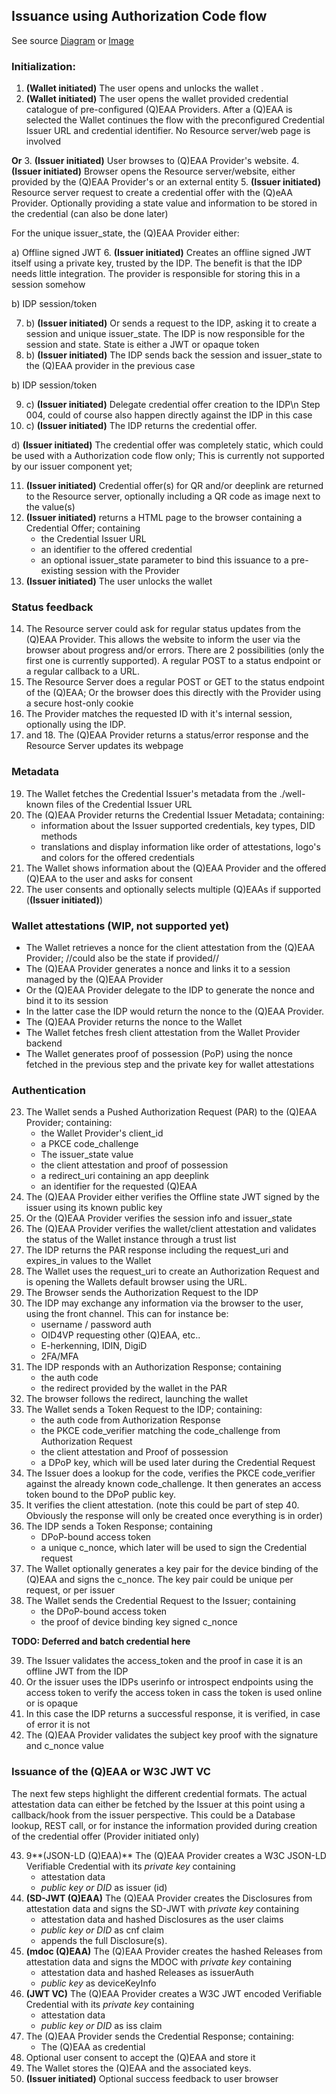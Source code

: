 
<Title size="large" variant="primary">Issuance</Title>

## Issuance using Authorization Code flow

See source [Diagram](diagrams/Issuance-Authorization-code.puml) or [Image](/assets/Issuance-Authorization-code.svg)

### Initialization:
1. **(Wallet initiated)** The user opens and unlocks the wallet .
2. **(Wallet initiated)** The user opens the wallet provided credential catalogue of pre-configured (Q)EAA Providers. After a (Q)EAA is selected the Wallet continues the flow with the preconfigured Credential Issuer URL and credential identifier. No Resource server/web page is involved

**Or**
3. **(Issuer initiated)** User browses to (Q)EAA Provider's website.
4. **(Issuer initiated)** Browser opens the Resource server/website, either provided by the (Q)EAA Provider's or an external entity
5. **(Issuer initiated)** Resource server request to create a credential offer with the (Q)eAA Provider. Optionally providing a state value and information to be stored in the credential (can also be done later)

For the unique issuer_state, the (Q)EAA Provider either:

a) Offline signed JWT
6. **(Issuer initiated)** Creates an offline signed JWT itself using a private key, trusted by the IDP. The benefit is that the IDP needs little integration. The provider is responsible for storing this in a session somehow

b) IDP session/token

7. b) **(Issuer initiated)** Or sends a request to the IDP, asking it to create a session and unique issuer_state. The IDP is now responsible for the session and state. State is either a JWT or opaque token
8. b) **(Issuer initiated)** The IDP sends back the session and issuer_state to the (Q)EAA provider in the previous case

b) IDP session/token

9. c) **(Issuer initiated)** Delegate credential offer creation to the IDP\n Step 004, could of course also happen directly against the IDP in this case
10. c) **(Issuer initiated)** The IDP returns the credential offer.


d) **(Issuer initiated)** The credential offer was completely static, which could be used with a Authorization code flow only; This is currently not supported by our issuer component yet;


11. **(Issuer initiated)** Credential offer(s) for QR and/or deeplink are returned to the Resource server, optionally including a QR code as image next to the value(s)
12. **(Issuer initiated)** returns a HTML page to the browser containing a Credential Offer; containing
    - the Credential Issuer URL
    - an identifier to the offered credential
    - an optional issuer_state parameter to bind this issuance to a pre-existing session with the Provider
13. **(Issuer initiated)** The user unlocks the wallet

### Status feedback

14. The Resource server could ask for regular status updates from the (Q)EAA Provider. This allows the website to inform the user via the browser about progress and/or errors. There are 2 possibilities (only the first one is currently supported). A regular POST to a status endpoint or a regular callback to a URL. 
15. The Resource Server does a regular POST or GET to the status endpoint of the (Q)EAA; Or the browser does this directly with the Provider using a secure host-only cookie
16. The Provider matches the requested ID with it's internal session, optionally using the IDP.
17. and 18. The (Q)EAA Provider returns a status/error response and the Resource Server updates its webpage

### Metadata
19. The Wallet fetches the Credential Issuer's metadata from the ./well-known files of the Credential Issuer URL
20. The (Q)EAA Provider returns the Credential Issuer Metadata; containing:
    - information about the Issuer supported credentials, key types, DID methods
    - translations and display information like order of attestations, logo's and colors for the offered credentials 
21. The Wallet shows information about the (Q)EAA Provider and the offered (Q)EAA to the user and asks for consent
22. The user consents and optionally selects multiple (Q)EAAs if supported (**(Issuer initiated)**)

### Wallet attestations (WIP, not supported yet)
- The Wallet retrieves a nonce for the client attestation from the (Q)EAA Provider; //could also be the state if provided// 
- The (Q)EAA Provider generates a nonce and links it to a session managed by the (Q)EAA Provider
- Or the (Q)EAA Provider delegate to the IDP to generate the nonce and bind it to its session
- In the latter case the IDP would return the nonce to the (Q)EAA Provider.
- The (Q)EAA Provider returns the nonce to the Wallet 
- The Wallet fetches fresh client attestation from the Wallet Provider backend 
- The Wallet generates proof of possession (PoP) using the nonce fetched in the previous step and the private key for wallet attestations

### Authentication
23. The Wallet sends a Pushed Authorization Request (PAR) to the (Q)EAA Provider; containing:
    - the Wallet Provider's client_id
    - a PKCE code_challenge
    - The issuer_state value
    - the client attestation and proof of possession
    - a redirect_uri containing an app deeplink
    - an identifier for the requested (Q)EAA 
24. The (Q)EAA Provider either verifies the Offline state JWT signed by the issuer using its known public key
25. Or the (Q)EAA Provider verifies the session info and issuer_state
26. The (Q)EAA Provider verifies the wallet/client attestation and validates the status of the Wallet instance through a trust list
27. The IDP returns the PAR response including the request_uri and expires_in values to the Wallet 
28. The Wallet uses the request_uri to create an Authorization Request and is opening the Wallets default browser using the URL. 
29. The Browser sends the Authorization Request to the IDP 
30. The IDP may exchange any information via the browser to the user, using the front channel. This can for instance be:
    - username / password auth
    - OID4VP requesting other (Q)EAA, etc..
    - E-herkenning, IDIN, DigiD  
    - 2FA/MFA 
31. The IDP responds with an Authorization Response; containing
    - the auth code
    - the redirect provided by the wallet in the PAR
32. The browser follows the redirect, launching the wallet 
33. The Wallet sends a Token Request to the IDP; containing:
    - the auth code from Authorization Response
    - the PKCE code_verifier matching the code_challenge from Authorization Request
    - the client attestation and Proof of possession
    - a DPoP key, which will be used later during the Credential Request 
34. The Issuer does a lookup for the code, verifies the PKCE code_verifier against the already known code_challenge. It then generates an access token bound to the DPoP public key.
35. It verifies the client attestation. (note this could be part of step 40. Obviously the response will only be created once everything is in order)
36. The IDP sends a Token Response; containing
    - DPoP-bound access token
    - a unique c_nonce, which later will be used to sign the Credential request 
37. The Wallet optionally generates a key pair for the device binding of the (Q)EAA and signs the c_nonce. The key pair could be unique per request, or per issuer
38. The Wallet sends the Credential Request to the Issuer; containing
    - the DPoP-bound access token
    - the proof of device binding key signed c_nonce
    
**TODO: Deferred and batch credential here**
    
39. The Issuer validates the access_token and the proof in case it is an offline JWT from the IDP
40. Or the issuer uses the IDPs userinfo or introspect endpoints using the access token to verify the access token in cass the token is used online or is opaque
41. In this case the IDP returns a successful response, it is verified, in case of error it is not
42. The (Q)EAA Provider validates the subject key proof with the signature and c_nonce value

### Issuance of the (Q)EAA or W3C JWT VC
The next few steps highlight the different credential formats. The actual attestation data can either be fetched by the Issuer at this point using a callback/hook from the issuer perspective. This could be a Database lookup, REST call, or for instance the information provided during creation of the credential offer (Provider initiated only)

43. 9**(JSON-LD (Q)EAA)** The (Q)EAA Provider creates a W3C JSON-LD Verifiable Credential with its *private key* containing
    - attestation data
    - *public key or DID* as issuer (id)
44. **(SD-JWT (Q)EAA)** The (Q)EAA Provider creates the Disclosures from attestation data and signs the SD-JWT with *private key* containing
    - attestation data and hashed Disclosures as the user claims
    - *public key or DID* as cnf claim 
    - appends the full Disclosure(s).
45. **(mdoc (Q)EAA)** The (Q)EAA Provider creates the hashed Releases from attestation data and signs the MDOC with *private key* containing
    - attestation data and hashed Releases as issuerAuth
    - *public key* as deviceKeyInfo
46. **(JWT VC)** The (Q)EAA Provider creates a W3C JWT encoded Verifiable Credential with its *private key* containing
    - attestation data
    - *public key or DID* as iss claim 
47. The (Q)EAA Provider sends the Credential Response; containing:
    - The (Q)EAA as credential
48. Optional user consent to accept the (Q)EAA and store it
49. The Wallet stores the (Q)EAA and the associated keys.
50. **(Issuer initiated)** Optional success feedback to user browser
